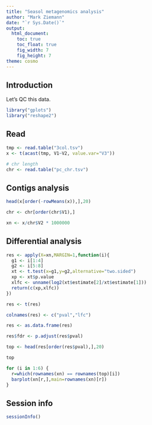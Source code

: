 ```yaml
---
title: "Seasol metagenomics analysis"
author: "Mark Ziemann"
date: "`r Sys.Date()`"
output:
  html_document:
    toc: true
    toc_float: true
    fig_width: 7
    fig_height: 7
theme: cosmo
---
```


## Introduction

Let's QC this data.

```r

library("gplots")
library("reshape2")

```

## Read

```r

tmp <- read.table("3col.tsv")
x <- t(acast(tmp, V1~V2, value.var="V3"))

# chr length
chr <- read.table("pc_chr.tsv")

```


## Contigs analysis

```r

head(x[order(-rowMeans(x)),],20)

chr <- chr[order(chr$V1),]

xn <- x/chr$V2 * 1000000

```

## Differential analysis

```r

res <- apply(X=xn,MARGIN=1,function(i){
  g1 <- i[1:4]
  g2 <- i[5:8]
  xt <- t.test(x=g1,y=g2,alternative="two.sided")
  xp <- xt$p.value
  xlfc <- unname(log2(xt$estimate[2]/xt$estimate[1]))
  return(c(xp,xlfc))
})

res <- t(res)

colnames(res) <- c("pval","lfc")

res <- as.data.frame(res)

res$fdr <- p.adjust(res$pval)

top <- head(res[order(res$pval),],20)

top

for (i in 1:6) { 
  r=which(rownames(xn) == rownames(top)[i])
  barplot(xn[r,],main=rownames(xn)[r])
}

```

## Session info

```r

sessionInfo()

```
